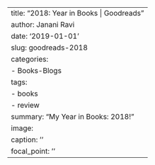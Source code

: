 ---
title: "2018: Year in Books | Goodreads"
author: Janani Ravi
date: '2019-01-01'
slug: goodreads-2018
categories:
  - Books-Blogs
tags:
  - books
  - review
summary: "My Year in Books: 2018!"
image:
  caption: ''
  focal_point: ''
---